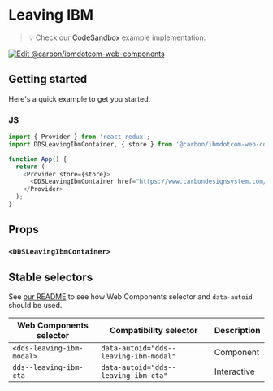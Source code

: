 
# Leaving IBM

> 💡 Check our
> [CodeSandbox](https://githubbox.com/carbon-design-system/carbon-for-ibm-dotcom/tree/master/packages/web-components/examples/codesandbox/components-react/leaving-ibm)
> example implementation.

[![Edit @carbon/ibmdotcom-web-components](https://codesandbox.io/static/img/play-codesandbox.svg)](https://githubbox.com/carbon-design-system/carbon-for-ibm-dotcom/tree/master/packages/web-components/examples/codesandbox/components-react/leaving-ibm)

## Getting started

Here's a quick example to get you started.

### JS

```javascript
import { Provider } from 'react-redux';
import DDSLeavingIbmContainer, { store } from '@carbon/ibmdotcom-web-components/es/components-react/leaving-ibm/leaving-ibm-container.js';

function App() {
  return (
    <Provider store={store}>
      <DDSLeavingIbmContainer href="https://www.carbondesignsystem.com/all-about-carbon/what-is-carbon/" open />
    </Provider>
  );
}
```

## Props

### `<DDSLeavingIbmContainer>`

<Props of={LeavingIbmComposite} />

## Stable selectors

See [our README](https://github.com/carbon-design-system/carbon-for-ibm-dotcom/tree/master/packages/web-components#stable-selectors-for-analytics-and-integratione2e-testing-in-web-components) to see how Web Components selector and `data-autoid` should be used.

| Web Components selector   | Compatibility selector                 | Description |
| ------------------------- | -------------------------------------- | ----------- |
| `<dds-leaving-ibm-modal>` | `data-autoid="dds--leaving-ibm-modal"` | Component   |
| `dds--leaving-ibm-cta`    | `data-autoid="dds--leaving-ibm-cta"`   | Interactive |

<Description markdown={contributing} />
